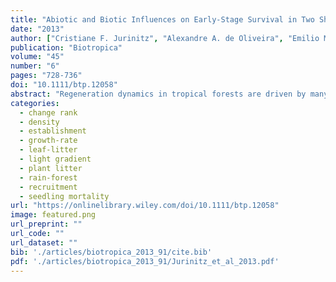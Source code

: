 ```yaml
---
title: "Abiotic and Biotic Influences on Early-Stage Survival in Two Shade-Tolerant Tree Species in Brazil's Atlantic Forest"
date: "2013"
author: ["Cristiane F. Jurinitz", "Alexandre A. de Oliveira", "Emilio M. Bruna"]
publication: "Biotropica"
volume: "45"
number: "6"
pages: "728-736"
doi: "10.1111/btp.12058"
abstract: "Regeneration dynamics in tropical forests are driven by many abiotic and biotic factors, including light availability, litter depth, and density-dependent interactions with enemies. Whether ontogenetic stage also can play a critical role, however, is seldom considered. We address how early-stage survival of two shade-tolerant species is affected by canopy openness, litter depth, ontogenetic stage, and conspecific neighborhood in the understories of secondary forest fragments in the Brazilian Atlantic Forest. We monitored the survival of naturally occurring early-stage individuals of one canopy and one understory tree species in six forest fragments for over 2 yr. We then compared how different abiotic and biotic variables, as well as the initial height of seedlings and the length of time interval, influenced variation in survival using generalized linear mixed-effects models. Survival of the canopy species was negatively affected by light availability, while for the understory species increasing light availability either increased (for seedlings) or decreased (for saplings) survival. In addition, survival of both species at the seedling stage was positively related to litter depth. Finally, we found that conspecific neighbors were an important biotic factor reducing survival. Our results suggest different regeneration niches for these two tree species related to light availability. Moreover, we found that the effect of both abiotic factors depends on ontogenetic stage, a critical factor for understanding regeneration niches in the forest understory."
categories: 
  - change rank
  - density
  - establishment
  - growth-rate
  - leaf-litter
  - light gradient
  - plant litter
  - rain-forest
  - recruitment
  - seedling mortality
url: "https://onlinelibrary.wiley.com/doi/10.1111/btp.12058"
image: featured.png
url_preprint: ""
url_code: ""
url_dataset: ""
bib: './articles/biotropica_2013_91/cite.bib'
pdf: './articles/biotropica_2013_91/Jurinitz_et_al_2013.pdf'
---
```


